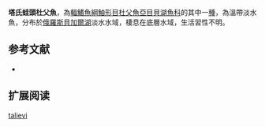 {{Speciesbox
| name = 塔氏蛙頭杜父魚
| image = 
| image_caption = 
| status = NE
| status_system = IUCN3.1
| genus = Batrachocottus
| species = talievi
| authority = [[Sideleva|Sideleva]], 1999
| synonyms = 
}}
'''塔氏蛙頭杜父魚'''，為[[輻鰭魚綱|輻鰭魚綱]][[鮋形目|鮋形目]][[杜父魚亞目|杜父魚亞目]][[貝湖魚科|貝湖魚科]]的其中一[[種|種]]，為溫帶淡水魚，分布於[[俄羅斯|俄羅斯]][[貝加爾湖|貝加爾湖]]淡水水域，棲息在底層水域，生活習性不明。
==参考文献==
*{{FishBase_species|genus=Batrachocottus|species=talievi|year=2014|month=5}}

== 扩展阅读 ==
{{refbegin}}
{{wikispecies-inline|Batrachocottus talievi|塔氏蛙頭杜父魚}}
{{refend}}
{{Taxonbar|from=Q6428133}}

[[Category:蛙頭杜父魚屬|talievi]]


{{鮋形目小作品}}
